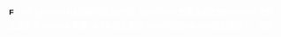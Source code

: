 <span style="display:inline-block;padding:0 6px;cursor:pointer;line-height:1.75em;font-weight:bold; font-family:'Helvetica','Arial',sans-serif; {{border-radius|3px}} background:#1877f2; text-align:center;">[[File:Facebook like thumb.png|text-top|link=|alt=👍|16px]]&thinsp;<span style="color:#fff;">{{#if:{{{num|}}}|{{#ifeq:{{{num}}}|1|1位用户{{{1|-{zh:觉得这挺赞的;zh-hans:觉得这挺赞的;zh-hant:說讚;zh-hk:對此讚好;zh-tw:說讚;zh-mo:對此讚好;}-}}}|{{{num|}}}位用户{{{1|-{zh:觉得这挺赞的; zh-hans:觉得这挺赞的; zh-hant:都說讚; zh-hk:都對此讚好; zh-tw:都說讚}-}}}}}。|{{#if:{{{username|}}}{{{user|}}}|{{{username|}}}{{{user|}}}-{zh:觉得这挺赞的;zh-hans:觉得这挺赞的;zh-hant:說讚;zh-hk:對此讚好;zh-tw:說讚;zh-mo:對此讚好;}-。|{{{1|-{zh-hans:赞; zh-hant:讚}-}}}}}}}</span></span><noinclude>
{{documentation}}
</noinclude>